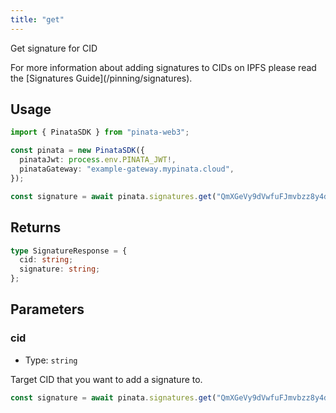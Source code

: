 ```yaml
---
title: "get"
---
```


Get signature for CID

<Note>
For more information about adding signatures to CIDs on IPFS please read the [Signatures Guide](/pinning/signatures).
</Note>

## Usage

```typescript
import { PinataSDK } from "pinata-web3";

const pinata = new PinataSDK({
  pinataJwt: process.env.PINATA_JWT!,
  pinataGateway: "example-gateway.mypinata.cloud",
});

const signature = await pinata.signatures.get("QmXGeVy9dVwfuFJmvbzz8y4dYK1TdxXbDGzwbNuyZ5xXSU");
```

## Returns

```typescript
type SignatureResponse = {
  cid: string;
  signature: string;
};
```

## Parameters

### cid

- Type: `string`

Target CID that you want to add a signature to.

```typescript
const signature = await pinata.signatures.get("QmXGeVy9dVwfuFJmvbzz8y4dYK1TdxXbDGzwbNuyZ5xXSU");
```

